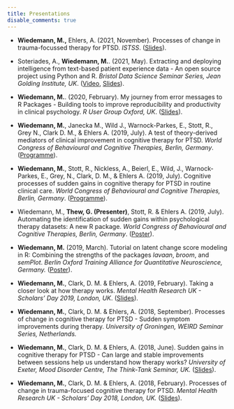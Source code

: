 ```yaml
---
title: Presentations
disable_comments: true
---
```

  
  
-  **Wiedemann, M.,** Ehlers, A. (2021, November).
  Processes of change in trauma-focussed therapy for PTSD.
  *ISTSS*.
  ([Slides](https://docs.google.com/presentation/d/e/2PACX-1vRDRujHXNGyK9i1j4MdNo_46z9HSVyv7je_hs-rjh057041YVwMtKo1dn50tT64gpfIELGWGpp9004E/pub?start=false&loop=false&delayms=3000)).
  
- Soteriades, A., **Wiedemann, M.**. (2021, May).
  Extracting and deploying intelligence from text-based patient experience data - An open source project using Python and R.
  *Bristol Data Science Seminar Series,  Jean Golding Institute, UK*.
  ([Video](https://www.youtube.com/watch?v=ss5Q8GeXBOE), 
  [Slides](https://docs.google.com/presentation/d/e/2PACX-1vSM9qfzWUna64-1aED7806P-IyiwSH1qhloIJik8KzNDkhj6bVpgWSvy6z5Cds1Yg-Zu81M5tWknIHg/pub?start=false&loop=false&delayms=3000)).

- **Wiedemann, M.**. (2020, February).
  My journey from error messages to R Packages - Building tools to improve reproducibility and productivity in clinical psychology.
  *R User Group Oxford, UK*.
  ([Slides](https://github.com/r-oxford/r-oxford.github.io/blob/master/slides/2020_02_my_R_journey.pdf)).

- **Wiedemann, M.**, Janecka M., Wild J., Warnock-Parkes, E., Stott, R., Grey N., Clark D. M., & Ehlers A. (2019, July). 
  A test of theory-derived mediators of clinical improvement in cognitive therapy for PTSD.
  *World Congress of Behavioural and Cognitive Therapies, Berlin, Germany*.
  ([Programme](https://wcbct2019.org/Downloads/Congress-Programme.pdf)).

- **Wiedemann, M.**, Stott, R., Nickless, A., Beierl, E., Wild, J., Warnock-Parkes, E., Grey, N., Clark, D. M., & Ehlers A. (2019, July).
  Cognitive processes of sudden gains in cognitive therapy for PTSD in routine clinical care.
  *World Congress of Behavioural and Cognitive Therapies, Berlin, Germany*.
  ([Programme](https://wcbct2019.org/Downloads/Congress-Programme.pdf)).
  
- Wiedemann, M., **Thew, G. (Presenter)**, Stott, R. & Ehlers A. (2019, July).
  Automating the identification of sudden gains within psychological therapy datasets: A new R package.
  *World Congress of Behavioural and Cognitive Therapies, Berlin, Germany*.
  ([Poster](https://doi.org/10.6084/m9.figshare.11299289.v1)).

- **Wiedemann, M.** (2019, March). Tutorial on latent change score modeling in R: Combining the strengths of the packages *lavaan*, *broom*, and *semPlot*. *Berlin Oxford Training Alliance for Quantitative Neuroscience, Germany.* ([Poster](https://doi.org/10.6084/m9.figshare.7887599.v2)).

- **Wiedemann, M.**, Clark, D. M. & Ehlers, A. (2019, February). Taking a closer look at how therapy works. *Mental Health Research UK - Scholars' Day 2019, London, UK*. ([Slides](https://doi.org/10.6084/m9.figshare.7834841.v1)).
  
- **Wiedemann, M.**, Clark, D. M. & Ehlers, A. (2018, September). Processes of change in cognitive therapy for PTSD - Sudden symptom improvements during therapy. *University of Groningen, WEIRD Seminar Series, Netherlands.*

- **Wiedemann, M.**, Clark, D. M. & Ehlers, A. (2018, June). Sudden gains in cognitive therapy for PTSD - Can large and stable improvements between sessions help us understand how therapy works? *University of Exeter, Mood Disorder Centre, The Think-Tank Seminar, UK.* ([Slides](https://doi.org/10.6084/m9.figshare.7834844.v1)).

- **Wiedemann, M.**, Clark, D. M. & Ehlers, A. (2018, February). Processes of change in trauma-focused cognitive therapy for PTSD.  *Mental Health Research UK - Scholars' Day 2018, London, UK.* ([Slides](https://doi.org/10.6084/m9.figshare.7834826.v1)).
  

  
  